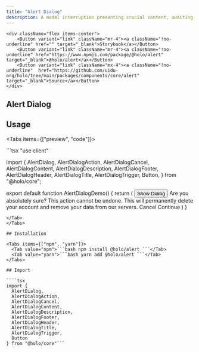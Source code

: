 ```yaml
---
title: "Alert Dialog"
description: A modal interruption presenting crucial content, awaiting user response or action.
---
```



    <div className="flex items-center">
        <Button variant="link" className="mr-4"><a className="!no-underline" href="" target="_blank">Storybook</a></Button>
        <Button variant="link" className="mr-4"><a className="!no-underline" href="https://www.npmjs.com/package/@holo/alert" target="_blank">@holo/alert</a></Button>
        <Button variant="link" className="mx-4"><a className="!no-underline"  href="https://github.com/uidu-org/holo/tree/main/packages/components/core/alert" target="_blank">Source</a></Button>
    </div>

## Alert Dialog

<AlertDialogDemo />

## Usage

<Tabs items={["preview", "code"]}>
<Tab value="preview">
 <div className="p-16 flex items-center justify-center">
  <AlertDialogDemo />
 </div>
</Tab>
<Tab value="code">
```tsx
 "use client"

import {
  AlertDialog,
  AlertDialogAction,
  AlertDialogCancel,
  AlertDialogContent,
  AlertDialogDescription,
  AlertDialogFooter,
  AlertDialogHeader,
  AlertDialogTitle,
  AlertDialogTrigger,
  Button,
} from "@holo/core";

export default function AlertDialogDemo() {
  return (
    <AlertDialog>
      <AlertDialogTrigger asChild>
        <Button variant="outline">Show Dialog</Button>
      </AlertDialogTrigger>
      <AlertDialogContent>
        <AlertDialogHeader>
          <AlertDialogTitle>Are you absolutely sure?</AlertDialogTitle>
          <AlertDialogDescription>
            This action cannot be undone. This will permanently delete your
            account and remove your data from our servers.
          </AlertDialogDescription>
        </AlertDialogHeader>
        <AlertDialogFooter>
          <AlertDialogCancel>Cancel</AlertDialogCancel>
          <AlertDialogAction>Continue</AlertDialogAction>
        </AlertDialogFooter>
      </AlertDialogContent>
    </AlertDialog>
  )
}
```
</Tab>
</Tabs>

## Installation

<Tabs items={["npm", "yarn"]}>
  <Tab value="npm">```bash npm install @holo/alert ```</Tab>
  <Tab value="yarn">```bash yarn add @holo/alert ```</Tab>
</Tabs>

## Import

````tsx
import {
  AlertDialog,
  AlertDialogAction,
  AlertDialogCancel,
  AlertDialogContent,
  AlertDialogDescription,
  AlertDialogFooter,
  AlertDialogHeader,
  AlertDialogTitle,
  AlertDialogTrigger,
  Button
} from "@holo/core"```

````
